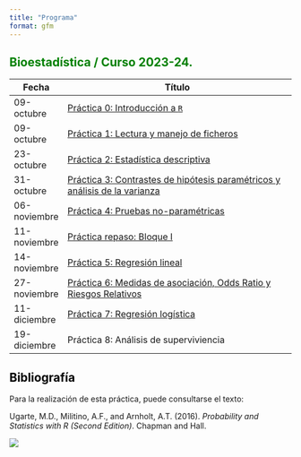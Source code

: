 ---
title: "Programa"
format: gfm
---

## Bioestadística / Curso 2023-24. {style="color: green"}

| Fecha        | Título                                                                                             |
|--------------|----------------------------------------------------------------------------------------------------|
| 09-octubre   | [Práctica 0: Introducción a `R`](./Practica0.html)                                               |
| 09-octubre   | [Práctica 1: Lectura y manejo de ficheros](./Practica1.html)                                      |
| 23-octubre   | [Práctica 2: Estadística descriptiva](./Practica2.html)                                           |
| 31-octubre   | [Práctica 3: Contrastes de hipótesis paramétricos y análisis de la varianza](./Practica3.html) |
| 06-noviembre | [Práctica 4: Pruebas no-paramétricas](./Practica4.html)                                          |
| 11-noviembre | [Práctica repaso: Bloque I](./PracticaRepasoI.html)                                               |
| 14-noviembre | [Práctica 5: Regresión lineal](./Practica5.html)                                                 |
| 27-noviembre | [Práctica 6: Medidas de asociación, Odds Ratio y Riesgos Relativos](./Practica6.html)          |
| 11-diciembre | [Práctica 7: Regresión logística](./Practica7.html)                                              |
| 19-diciembre | Práctica 8: Análisis de superviviencia                                                           |

## Bibliografía {style="color: black"}

Para la realización de esta práctica, puede consultarse el texto:

Ugarte, M.D., Militino, A.F., and Arnholt, A.T. (2016). *Probability and Statistics with R (Second Edition)*. Chapman and Hall.

![](img/PASWR2.jpg)
